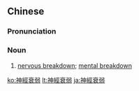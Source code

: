 {{also|神经衰弱}}
==Chinese==
{{zh-forms|s=神经衰弱|type=22}}

===Pronunciation===
{{zh-pron
|m=shénjīng shuāiruò
|c=san4 ging1 seoi1 joek6
|cat=n
}}

===Noun===
{{zh-noun}}

# [[nervous breakdown]]; [[mental breakdown]]

[[ko:神經衰弱]]
[[lt:神經衰弱]]
[[ja:神經衰弱]]